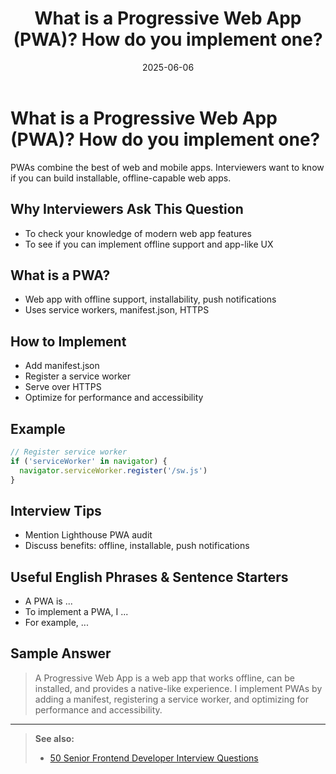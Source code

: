 ﻿---
title: 'What is a Progressive Web App (PWA)? How do you implement one?'
date: '2025-06-06'
tags: ['interview', 'pwa', 'progressive web app', 'frontend']
draft: false
summary: 'A practical guide to Progressive Web Apps (PWAs), with implementation steps, examples, and interview tips.'
authors: ['default']
layout: PostSimple
---

# What is a Progressive Web App (PWA)? How do you implement one?

PWAs combine the best of web and mobile apps. Interviewers want to know if you can build installable, offline-capable web apps.

## Why Interviewers Ask This Question

- To check your knowledge of modern web app features
- To see if you can implement offline support and app-like UX

## What is a PWA?

- Web app with offline support, installability, push notifications
- Uses service workers, manifest.json, HTTPS

## How to Implement

- Add manifest.json
- Register a service worker
- Serve over HTTPS
- Optimize for performance and accessibility

## Example

```js
// Register service worker
if ('serviceWorker' in navigator) {
  navigator.serviceWorker.register('/sw.js')
}
```

## Interview Tips

- Mention Lighthouse PWA audit
- Discuss benefits: offline, installable, push notifications

## Useful English Phrases & Sentence Starters

- A PWA is ...
- To implement a PWA, I ...
- For example, ...

## Sample Answer

> A Progressive Web App is a web app that works offline, can be installed, and provides a native-like experience. I implement PWAs by adding a manifest, registering a service worker, and optimizing for performance and accessibility.

---

> **See also:**
>
> - [50 Senior Frontend Developer Interview Questions](./50-frontend-developer-interview-questions)
